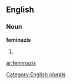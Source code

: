 
==English==

===Noun===
'''feminazis'''

# {{plural of|[[feminazi]]}}

[[Category:English plurals]]

[[ar:feminazis]]